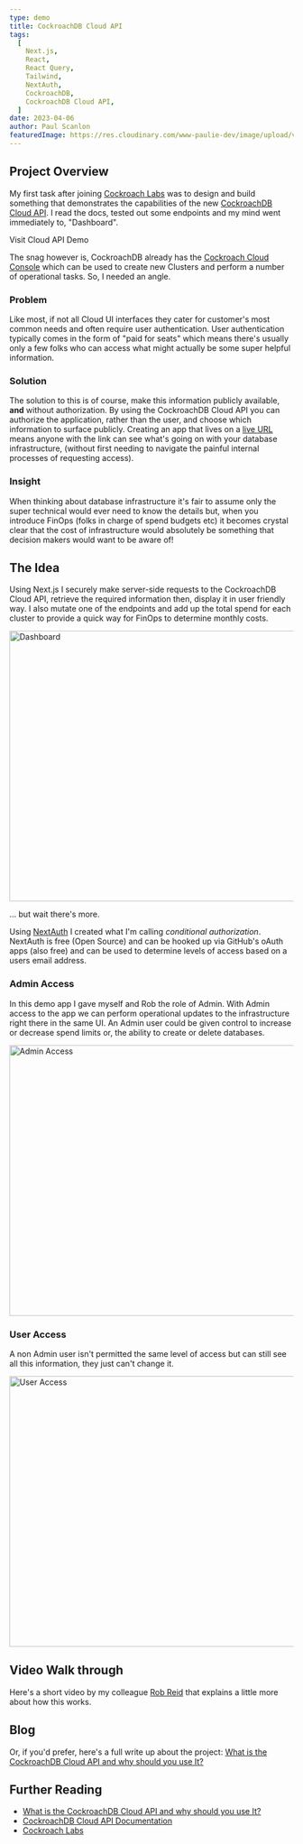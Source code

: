 ```yaml
---
type: demo
title: CockroachDB Cloud API
tags:
  [
    Next.js,
    React,
    React Query,
    Tailwind,
    NextAuth,
    CockroachDB,
    CockroachDB Cloud API,
  ]
date: 2023-04-06
author: Paul Scanlon
featuredImage: https://res.cloudinary.com/www-paulie-dev/image/upload/v1680892146/paulie.dev/2023/04/cloud-api-demo-open-graph-image_qr0smk.jpg
---
```



## Project Overview

My first task after joining [Cockroach Labs](https://www.cockroachlabs.com/product/) was to design and build something
that demonstrates the capabilities of the new
[CockroachDB Cloud API](https://www.cockroachlabs.com/docs/api/cloud/v1.html#get-/api/v1/cluster-versions). I read the
docs, tested out some endpoints and my mind went immediately to, "Dashboard".

<Cta href='https://www.cockroachlabs.com/demos/demo-cloud-api'>
  Visit Cloud API Demo
</Cta>

The snag however is, CockroachDB already has the [Cockroach Cloud Console](https://cockroachlabs.cloud/signup) which can
be used to create new Clusters and perform a number of operational tasks. So, I needed an angle.

### Problem

Like most, if not all Cloud UI interfaces they cater for customer's most common needs and often require user
authentication. User authentication typically comes in the form of "paid for seats" which means there's usually only a
few folks who can access what might actually be some super helpful information.

### Solution

The solution to this is of course, make this information publicly available, **and** without authorization. By using the
CockroachDB Cloud API you can authorize the application, rather than the user, and choose which information to surface
publicly. Creating an app that lives on a [live URL](https://www.cockroachlabs.com/demos/demo-cloud-api) means anyone
with the link can see what's going on with your database infrastructure, (without first needing to navigate the painful
internal processes of requesting access).

### Insight

When thinking about database infrastructure it's fair to assume only the super technical would ever need to know the
details but, when you introduce FinOps (folks in charge of spend budgets etc) it becomes crystal clear that the cost of
infrastructure would absolutely be something that decision makers would want to be aware of!

## The Idea

Using Next.js I securely make server-side requests to the CockroachDB Cloud API, retrieve the required information then,
display it in user friendly way. I also mutate one of the endpoints and add up the total spend for each cluster to
provide a quick way for FinOps to determine monthly costs.

<Image
  width='768'
  height='480'
  alt='Dashboard'
  src='https://res.cloudinary.com/www-paulie-dev/image/upload/v1680939345/paulie.dev/2023/04/cloud-api-demo-demo-application-home-screen_50_voryx3.jpg'
/>

... but wait there's more.

Using [NextAuth](https://next-auth.js.org/) I created what I'm calling _conditional authorization_. NextAuth is free
(Open Source) and can be hooked up via GitHub's oAuth apps (also free) and can be used to determine levels of access
based on a users email address.

### Admin Access

In this demo app I gave myself and Rob the role of Admin. With Admin access to the app we can perform operational
updates to the infrastructure right there in the same UI. An Admin user could be given control to increase or decrease
spend limits or, the ability to create or delete databases.

<Image
  width='768'
  height='480'
  alt='Admin Access'
  src='https://res.cloudinary.com/www-paulie-dev/image/upload/v1680939480/paulie.dev/2023/04/cloud-api-demo-demo-application-signed-in_50_idycwi.jpg'
/>

### User Access

A non Admin user isn't permitted the same level of access but can still see all this information, they just can't change
it.

<Image
  width='768'
  height='480'
  alt='User Access'
  src='https://res.cloudinary.com/www-paulie-dev/image/upload/v1680939500/paulie.dev/2023/04/cloud-api-demo-demo-application-not-signed-in_50_of1u2k.jpg'
/>

## Video Walk through

Here's a short video by my colleague [Rob Reid](https://twitter.com/robreid_io) that explains a little more about how
this works.

<YouTube id='5EDqH-Gri0I' />

<Tweet id='https://twitter.com/cockroachdb/status/1643964578483646465' />

## Blog

Or, if you'd prefer, here's a full write up about the project:
[What is the CockroachDB Cloud API and why should you use It?](https://www.cockroachlabs.com/blog/what-is-the-cockroachdb-cloud-api/)

## Further Reading

- [What is the CockroachDB Cloud API and why should you use It?](https://www.cockroachlabs.com/blog/what-is-the-cockroachdb-cloud-api/)
- [CockroachDB Cloud API Documentation](https://www.cockroachlabs.com/docs/api/cloud/v1.html#get-/api/v1/cluster-versions)
- [Cockroach Labs](https://www.cockroachlabs.com/)
